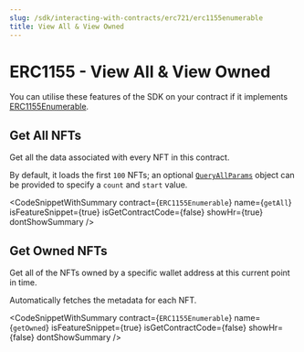 ```yaml
---
slug: /sdk/interacting-with-contracts/erc721/erc1155enumerable
title: View All & View Owned
---
```



# ERC1155 - View All & View Owned

You can utilise these features of the SDK on your contract if it implements [ERC1155Enumerable](/extensions/erc1155enumerable).

<div className="row" style={{ marginBottom: 24 }}>
  <div className="col col--12" style={{ marginTop: 8 }}>
    <QuickstartCard
      name="Learn how to implement ERC1155Enumerable in your smart contract"
      link={"/extensions/erc1155enumerable"}
      image="/assets/icons/general.png"
    />
  </div>
</div>

## Get All NFTs

Get all the data associated with every NFT in this contract.

By default, it loads the first `100` NFTs; an optional [`QueryAllParams`](https://portal.thirdweb.com/typescript/sdk.queryallparams)
object can be provided to specify a `count` and `start` value.

<CodeSnippetWithSummary
  contract={`ERC1155Enumerable`}
  name={`getAll`}
  isFeatureSnippet={true}
  isGetContractCode={false}
  showHr={true}
  dontShowSummary
/>

## Get Owned NFTs

Get all of the NFTs owned by a specific wallet address at this current point in time.

Automatically fetches the metadata for each NFT.

<CodeSnippetWithSummary
  contract={`ERC1155Enumerable`}
  name={`getOwned`}
  isFeatureSnippet={true}
  isGetContractCode={false}
  showHr={false}
  dontShowSummary
/>
